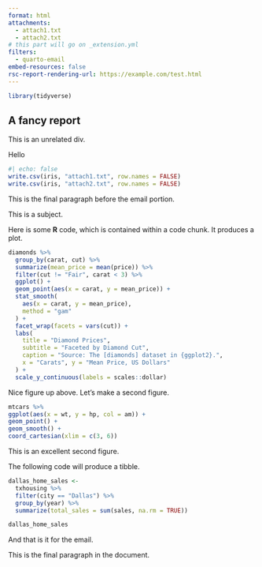 ```yaml
---
format: html
attachments:
  - attach1.txt
  - attach2.txt
# this part will go on _extension.yml
filters:
  - quarto-email
embed-resources: false
rsc-report-rendering-url: https://example.com/test.html
---
```


```r
library(tidyverse)
```

## A fancy report

::: {#unrelated}
This is an unrelated div.
:::


Hello

```r
#| echo: false
write.csv(iris, "attach1.txt", row.names = FALSE)
write.csv(iris, "attach2.txt", row.names = FALSE)
```

This is the final paragraph before the email portion.

::: {.email}

::: {.subject}
This is a subject.
:::

Here is some **R** code, which is contained within a code chunk. It produces a plot.

```r

diamonds %>%
  group_by(carat, cut) %>%
  summarize(mean_price = mean(price)) %>%
  filter(cut != "Fair", carat < 3) %>%
  ggplot() +
  geom_point(aes(x = carat, y = mean_price)) +
  stat_smooth(
    aes(x = carat, y = mean_price),
    method = "gam"
  ) +
  facet_wrap(facets = vars(cut)) +
  labs(
    title = "Diamond Prices",
    subtitle = "Faceted by Diamond Cut",
    caption = "Source: The [diamonds] dataset in {ggplot2}.",
    x = "Carats", y = "Mean Price, US Dollars"
  ) +
  scale_y_continuous(labels = scales::dollar)
```

Nice figure up above. Let's make a second figure.

```r
mtcars %>%
ggplot(aes(x = wt, y = hp, col = am)) +
geom_point() +
geom_smooth() +
coord_cartesian(xlim = c(3, 6))
```

This is an excellent second figure.

The following code will produce a tibble.

```r
dallas_home_sales <- 
  txhousing %>%
  filter(city == "Dallas") %>%
  group_by(year) %>%
  summarize(total_sales = sum(sales, na.rm = TRUE))

dallas_home_sales
```

And that is it for the email.

:::

This is the final paragraph in the document.

